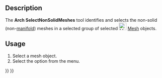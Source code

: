 <languages/>

{{Docnav
|[[Arch_MeshToShape|MeshToShape]]
|[[Arch_RemoveShape|RemoveShape]]
|[[BIM_Workbench|BIM]]
|IconL=Arch_MeshToShape.svg
|IconR=Arch_RemoveShape.svg
|IconC=Workbench_BIM.svg
}}

{{VeryImportantMessage|THIS COMMAND IS PART OF THE INTEGRATED [[BIM_Workbench|BIM WORKBENCH]] IN V1.0<br>
This page has been updated for that version.}}

{{GuiCommand
|Name=Arch SelectNonSolidMeshes
|MenuLocation=Utils → Select non-manifold meshes
|Workbenches=[[BIM_Workbench|BIM]]
|SeeAlso=[[Arch_SplitMesh|Arch SplitMesh]], [[Arch_MeshToShape|Arch MeshToShape]]
}}

==Description==

The '''Arch SelectNonSolidMeshes''' tool identifies and selects the non-solid (non-[http://en.wikipedia.org/wiki/Manifold manifold]) meshes in a selected group of selected [[Image:Workbench_Mesh.svg|24px|Mesh Workbench]] [[Mesh_Workbench|Mesh]] objects.

==Usage==

# Select a mesh object.
# Select the {{MenuCommand|Utils → [[Image:Arch_SelectNonSolidMeshes.svg|16px]] Select non-manifold meshes}} option from the menu.


{{Docnav
|[[Arch_MeshToShape|MeshToShape]]
|[[Arch_RemoveShape|RemoveShape]]
|[[BIM_Workbench|BIM]]
|IconL=Arch_MeshToShape.svg
|IconR=Arch_RemoveShape.svg
|IconC=Workbench_BIM.svg
}}

{{BIM_Tools_navi{{#translation:}}}}
{{Userdocnavi{{#translation:}}}}